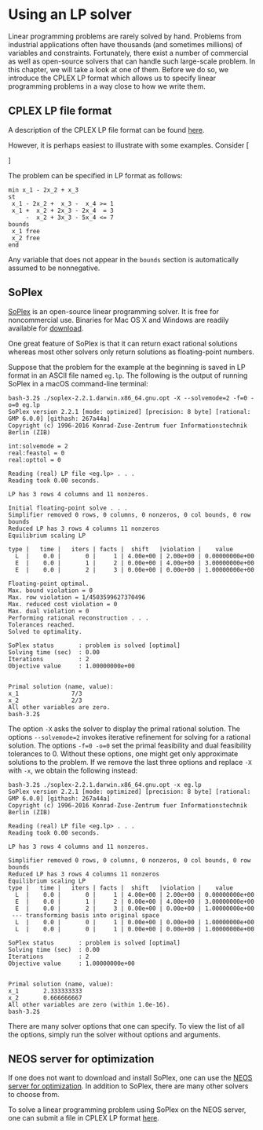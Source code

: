 # Using an LP solver

Linear programming problems are rarely solved by hand.
Problems from industrial applications often
have thousands (and sometimes millions) of variables and constraints.
Fortunately, there exist a number of commercial as well as open-source
solvers that can handle such large-scale problem.  In this chapter,
we will take a look at one of them.
Before we do so, we introduce the CPLEX LP format which allows us
to specify linear programming problems in a way close to how we write them.

## CPLEX LP file format

A description of the CPLEX LP file format can be found 
<a href="https://www.ibm.com/support/knowledgecenter/SS9UKU_12.5.0/com.ibm.cplex.zos.help/GettingStarted/topics/tutorials/InteractiveOptimizer/usingLPformat.html">here</a>.

However, it is perhaps easiest to illustrate with some examples.
Consider 
\[\begin{array}{rrcrcrcrcl}
\min & x_1 & - & 2x_2 & +& x_3 &   &  &  \\
\mbox{s.t.}
 & x_1 & - &  2x_2 & + &  x_3 & - & x_4  & \geq & 1  \\
  & x_1 & + &  x_2 & + & 2x_3 & - & 2x_4 &  = & 3  \\
 &  & - &  x_2 & + & 3 x_3 & - & 5x_4  & \leq & 7  \\
   &  &  & & & x_3 & , & x_4 & \geq & 0.
\end{array}\]

The problem can be specified in LP format as follows:

    min x_1 - 2x_2 + x_3
    st
     x_1 - 2x_2 +  x_3 -  x_4 >= 1
     x_1 +  x_2 + 2x_3 - 2x_4  = 3
         -  x_2 + 3x_3 - 5x_4 <= 7
    bounds
     x_1 free
     x_2 free
    end

Any variable that does not appear in the `bounds` section
is automatically assumed to be nonnegative.


## SoPlex

[SoPlex](http://soplex.zib.de/) is an open-source
linear programming solver.  It is free for noncommercial use.
Binaries for Mac OS X and Windows are readily available for 
[download](http://soplex.zib.de/#download).


One great feature of SoPlex is that it can return exact
rational solutions whereas most other solvers only return
solutions as floating-point numbers.

Suppose that the problem for the example at the beginning
is saved in LP format in an ASCII file named `eg.lp`.
The following is the output of running SoPlex in a macOS
command-line terminal:

    bash-3.2$ ./soplex-2.2.1.darwin.x86_64.gnu.opt -X --solvemode=2 -f=0 -o=0 eg.lp
    SoPlex version 2.2.1 [mode: optimized] [precision: 8 byte] [rational: GMP 6.0.0] [githash: 267a44a]
    Copyright (c) 1996-2016 Konrad-Zuse-Zentrum fuer Informationstechnik Berlin (ZIB)
    
    int:solvemode = 2
    real:feastol = 0
    real:opttol = 0
    
    Reading (real) LP file <eg.lp> . . .
    Reading took 0.00 seconds.
    
    LP has 3 rows 4 columns and 11 nonzeros.
    
    Initial floating-point solve . . .
    Simplifier removed 0 rows, 0 columns, 0 nonzeros, 0 col bounds, 0 row bounds
    Reduced LP has 3 rows 4 columns 11 nonzeros
    Equilibrium scaling LP
    
    type |   time |   iters | facts |  shift   |violation |    value
      L  |    0.0 |       0 |     1 | 4.00e+00 | 2.00e+00 | 0.00000000e+00
      E  |    0.0 |       1 |     2 | 0.00e+00 | 4.00e+00 | 3.00000000e+00
      E  |    0.0 |       2 |     3 | 0.00e+00 | 0.00e+00 | 1.00000000e+00
    
    Floating-point optimal.
    Max. bound violation = 0
    Max. row violation = 1/4503599627370496
    Max. reduced cost violation = 0
    Max. dual violation = 0
    Performing rational reconstruction . . .
    Tolerances reached.
    Solved to optimality.
    
    SoPlex status       : problem is solved [optimal]
    Solving time (sec)  : 0.00
    Iterations          : 2
    Objective value     : 1.00000000e+00
    
    
    Primal solution (name, value):
    x_1	              7/3
    x_2	              2/3
    All other variables are zero.
    bash-3.2$


The option `-X` asks the solver to display the primal rational 
solution.
The options `--solvemode=2` invokes iterative refinement for 
solving for a rational solution.  The options `-f=0 -o=0`
set the primal feasibility and dual feasibility tolerances to 0. Without
these options, one might get only approximate solutions to the problem.
If we remove the last three options and replace `-X`
with `-x`, we obtain the following instead:

    bash-3.2$ ./soplex-2.2.1.darwin.x86_64.gnu.opt -x eg.lp
    SoPlex version 2.2.1 [mode: optimized] [precision: 8 byte] [rational: GMP 6.0.0] [githash: 267a44a]
    Copyright (c) 1996-2016 Konrad-Zuse-Zentrum fuer Informationstechnik Berlin (ZIB)
    
    Reading (real) LP file <eg.lp> . . .
    Reading took 0.00 seconds.
    
    LP has 3 rows 4 columns and 11 nonzeros.
    
    Simplifier removed 0 rows, 0 columns, 0 nonzeros, 0 col bounds, 0 row bounds
    Reduced LP has 3 rows 4 columns 11 nonzeros
    Equilibrium scaling LP
    type |   time |   iters | facts |  shift   |violation |    value
      L  |    0.0 |       0 |     1 | 4.00e+00 | 2.00e+00 | 0.00000000e+00
      E  |    0.0 |       1 |     2 | 0.00e+00 | 4.00e+00 | 3.00000000e+00
      E  |    0.0 |       2 |     3 | 0.00e+00 | 0.00e+00 | 1.00000000e+00
     --- transforming basis into original space
      L  |    0.0 |       0 |     1 | 0.00e+00 | 0.00e+00 | 1.00000000e+00
      L  |    0.0 |       0 |     1 | 0.00e+00 | 0.00e+00 | 1.00000000e+00
    
    SoPlex status       : problem is solved [optimal]
    Solving time (sec)  : 0.00
    Iterations          : 2
    Objective value     : 1.00000000e+00
    
    
    Primal solution (name, value):
    x_1	      2.333333333
    x_2	      0.666666667
    All other variables are zero (within 1.0e-16).
    bash-3.2$ 

There are many solver options that one can specify.
To view the list of all the options,
simply run the solver without options and arguments.


## NEOS server for optimization

If one does not want to download and install SoPlex,
one can use the [NEOS server for optimization][Neos].
In addition to SoPlex, there are many other solvers to choose
from.

To solve a linear programming problem using
SoPlex on the NEOS server, one can submit a file in CPLEX LP format 
[here][NeosSoPlex].

[Neos]: https://neos-server.org/neos/solvers/index.html 
[NeosSoPlex]: https://neos-server.org/neos/solvers/lp:SoPlex80bit/LP.html
